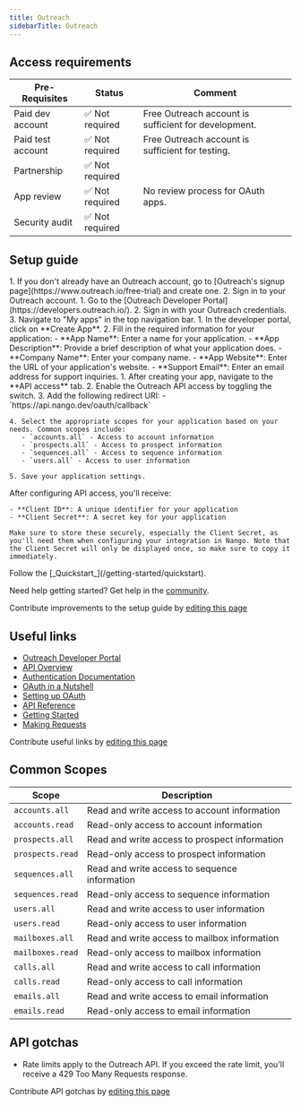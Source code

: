 ```yaml
---
title: Outreach
sidebarTitle: Outreach
---
```



<Overview />
<PreBuiltTooling />
<PreBuiltUseCases />

## Access requirements
| Pre-Requisites | Status | Comment|
| - | - | - |
| Paid dev account | ✅ Not required | Free Outreach account is sufficient for development. |
| Paid test account | ✅ Not required | Free Outreach account is sufficient for testing. |
| Partnership | ✅ Not required | |
| App review | ✅ Not required | No review process for OAuth apps. |
| Security audit | ✅ Not required | |


## Setup guide

<Steps>
  <Step title="Create an Outreach account">
    1. If you don't already have an Outreach account, go to [Outreach's signup page](https://www.outreach.io/free-trial) and create one.
    2. Sign in to your Outreach account.
  </Step>

  <Step title="Access the developer portal">
    1. Go to the [Outreach Developer Portal](https://developers.outreach.io/).
    2. Sign in with your Outreach credentials.
    3. Navigate to "My apps" in the top navigation bar.
  </Step>

  <Step title="Create a new Outreach app">
    1. In the developer portal, click on **Create App**.
    2. Fill in the required information for your application:
       - **App Name**: Enter a name for your application.
       - **App Description**: Provide a brief description of what your application does.
       - **Company Name**: Enter your company name.
       - **App Website**: Enter the URL of your application's website.
       - **Support Email**: Enter an email address for support inquiries.
  </Step>

  <Step title="Configure API access">
    1. After creating your app, navigate to the **API access** tab.
    2. Enable the Outreach API access by toggling the switch.
    3. Add the following redirect URI:
       - `https://api.nango.dev/oauth/callback`

    4. Select the appropriate scopes for your application based on your needs. Common scopes include:
       - `accounts.all` - Access to account information
       - `prospects.all` - Access to prospect information
       - `sequences.all` - Access to sequence information
       - `users.all` - Access to user information

    5. Save your application settings.
  </Step>

  <Step title="Obtain your OAuth credentials">
    After configuring API access, you'll receive:

    - **Client ID**: A unique identifier for your application
    - **Client Secret**: A secret key for your application

    Make sure to store these securely, especially the Client Secret, as you'll need them when configuring your integration in Nango. Note that the Client Secret will only be displayed once, so make sure to copy it immediately.
  </Step>

  <Step title="Next">
    Follow the [_Quickstart_](/getting-started/quickstart).
  </Step>
</Steps>

<Tip>Need help getting started? Get help in the [community](https://nango.dev/slack).</Tip>

<Note>Contribute improvements to the setup guide by [editing this page](https://github.com/nangohq/nango/tree/master/docs/integrations/all/outreach.mdx)</Note>


## Useful links

-   [Outreach Developer Portal](https://developers.outreach.io/)
-   [API Overview](https://developers.outreach.io/api/)
-   [Authentication Documentation](https://developers.outreach.io/api/oauth/)
-   [OAuth in a Nutshell](https://developers.outreach.io/api/oauth/#oauth-in-a-nutshell)
-   [Setting up OAuth](https://developers.outreach.io/api/oauth/#setting-up-oauth)
-   [API Reference](https://developers.outreach.io/api/reference/overview/)
-   [Getting Started](https://developers.outreach.io/api/getting-started/)
-   [Making Requests](https://developers.outreach.io/api/making-requests/)

<Note>Contribute useful links by [editing this page](https://github.com/nangohq/nango/tree/master/docs/integrations/all/outreach.mdx)</Note>


## Common Scopes

| Scope | Description |
| ----- | ----------- |
| `accounts.all` | Read and write access to account information |
| `accounts.read` | Read-only access to account information |
| `prospects.all` | Read and write access to prospect information |
| `prospects.read` | Read-only access to prospect information |
| `sequences.all` | Read and write access to sequence information |
| `sequences.read` | Read-only access to sequence information |
| `users.all` | Read and write access to user information |
| `users.read` | Read-only access to user information |
| `mailboxes.all` | Read and write access to mailbox information |
| `mailboxes.read` | Read-only access to mailbox information |
| `calls.all` | Read and write access to call information |
| `calls.read` | Read-only access to call information |
| `emails.all` | Read and write access to email information |
| `emails.read` | Read-only access to email information |


## API gotchas

- Rate limits apply to the Outreach API. If you exceed the rate limit, you'll receive a 429 Too Many Requests response.

<Note>Contribute API gotchas by [editing this page](https://github.com/nangohq/nango/tree/master/docs/integrations/all/outreach.mdx)</Note>
